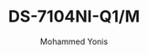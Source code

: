 ---
id: 5
slug: DS-7104NI-Q1/M
title: "DS-7104NI-Q1/M"
desc: "4-ch Mini 1U NVR"
img: "/src/assets/camera/hikvision/DS-7104NI-Q1_4P_M/DS-7104NI-Q1_4P_M.png"
images:
  - "/src/assets/camera/hikvision/DS-7104NI-Q1_4P_M/DS-7104NI-Q1_4P_M (2).png"
  - "/src/assets/camera/hikvision/DS-7104NI-Q1_4P_M/DS-7104NI-Q1_4P_M.png"
alt: "4-ch Mini 1U NVR"
author: "Mohammed Yonis"
reviewBody: "best service and support"
ratingValue: 5

features:
   - "H.265+/H.265/H.264+/H.264 video compression"
   - "Up to 40 Mbps incoming bandwidth, and 60 Mbps outgoing bandwidth"
   - "Up to 4-ch network camera inputs"
   - "Up to 4-ch 1080p decoding capability"
   - "HDMI and VGA simultaneous output"
publishedTime: "2023-09-15"
modifiedTime: "2023-10-01"
---